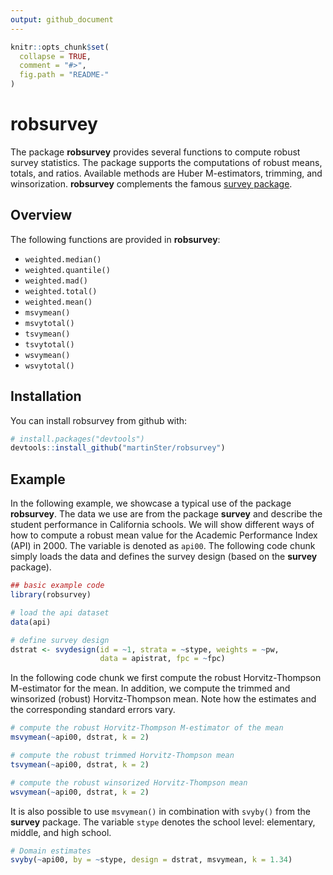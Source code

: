```yaml
---
output: github_document
---
```


<!-- README.md is generated from README.Rmd. Please edit that file -->

```r
knitr::opts_chunk$set(
  collapse = TRUE,
  comment = "#>",
  fig.path = "README-"
)
```

# robsurvey

The package **robsurvey** provides several functions to compute robust survey statistics. The package supports the computations of robust means, totals, and ratios. Available methods are Huber M-estimators, trimming, and winsorization. **robsurvey** complements the famous [survey package](https://cran.r-project.org/web/packages/survey/index.html).

## Overview

The following functions are provided in **robsurvey**:

* `weighted.median()` 
* `weighted.quantile()`
* `weighted.mad()`
* `weighted.total()`
* `weighted.mean()`
* `msvymean()`
* `msvytotal()`
* `tsvymean()`
* `tsvytotal()`
* `wsvymean()`
* `wsvytotal()`

## Installation

You can install robsurvey from github with:

```r
# install.packages("devtools")
devtools::install_github("martinSter/robsurvey")
```

## Example

In the following example, we showcase a typical use of the package **robsurvey**. The data we use are from the package **survey** and describe the student performance in California schools. We will show different ways of how to compute a robust mean value for the Academic Performance Index (API) in 2000. The variable is denoted as `api00`. The following code chunk simply loads the data and defines the survey design (based on the **survey** package).

```r
## basic example code
library(robsurvey)

# load the api dataset
data(api)

# define survey design
dstrat <- svydesign(id = ~1, strata = ~stype, weights = ~pw, 
                    data = apistrat, fpc = ~fpc)
```

In the following code chunk we first compute the robust Horvitz-Thompson M-estimator for the mean. In addition, we compute the trimmed and winsorized (robust) Horvitz-Thompson mean. Note how the estimates and the corresponding standard errors vary.

```r
# compute the robust Horvitz-Thompson M-estimator of the mean
msvymean(~api00, dstrat, k = 2)

# compute the robust trimmed Horvitz-Thompson mean
tsvymean(~api00, dstrat, k = 2)

# compute the robust winsorized Horvitz-Thompson mean
wsvymean(~api00, dstrat, k = 2)
```

It is also possible to use `msvymean()` in combination with `svyby()` from the **survey** package. The variable `stype` denotes the school level: elementary, middle, and high school.

```r
# Domain estimates
svyby(~api00, by = ~stype, design = dstrat, msvymean, k = 1.34)
```

